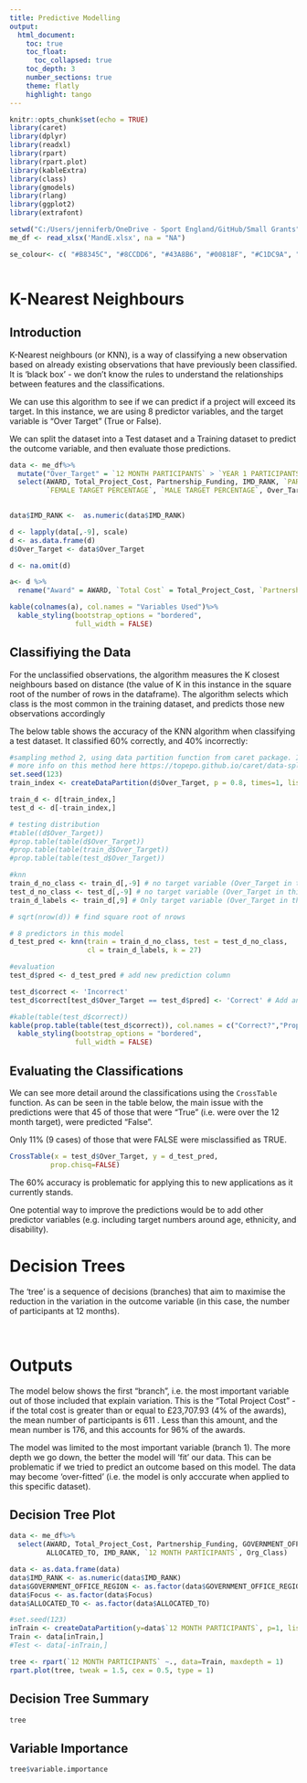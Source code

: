 ```yaml
---
title: Predictive Modelling
output: 
  html_document:
    toc: true
    toc_float:
      toc_collapsed: true
    toc_depth: 3
    number_sections: true
    theme: flatly
    highlight: tango
---
```


```r
knitr::opts_chunk$set(echo = TRUE)
library(caret)
library(dplyr)
library(readxl)
library(rpart)
library(rpart.plot)
library(kableExtra)
library(class)
library(gmodels)
library(rlang)
library(ggplot2)
library(extrafont)

setwd("C:/Users/jenniferb/OneDrive - Sport England/GitHub/Small Grants")
me_df <- read_xlsx('MandE.xlsx', na = "NA")

se_colour<- c( "#B8345C", "#8CCDD6", "#43A8B6", "#00818F", "#C1DC9A", "#7ABB40", "#5D4086", "#E79AB5")



```

# K-Nearest Neighbours

## Introduction

K-Nearest neighbours (or KNN), is a way of classifying a new observation based on already existing observations that have previously been classified. It is 'black box' - we don't know the rules to understand the relationships between features and the classifications.

We can use this algorithm to see if we can predict if a project will exceed its target. In this instance, we are using 8 predictor variables, and the target variable is "Over Target" (True or False).

We can split the dataset into a Test dataset and a Training dataset to predict the outcome variable, and then evaluate those predictions. 

```r
data <- me_df%>%
  mutate("Over_Target" = `12 MONTH PARTICIPANTS` > `YEAR 1 PARTICIPANTS TARGET`)%>%
  select(AWARD, Total_Project_Cost, Partnership_Funding, IMD_RANK, `PARTICIPANTS BASELINE`, `YEAR 1 PARTICIPANTS TARGET`,
         `FEMALE TARGET PERCENTAGE`, `MALE TARGET PERCENTAGE`, Over_Target)
  

data$IMD_RANK <-  as.numeric(data$IMD_RANK)

d <- lapply(data[,-9], scale)
d <- as.data.frame(d)
d$Over_Target <- data$Over_Target  

d <- na.omit(d)

a<- d %>%
  rename("Award" = AWARD, `Total Cost` = Total_Project_Cost, `Partnership Funding` = Partnership_Funding, `IMD Rank`= IMD_RANK, "Baseline" = PARTICIPANTS.BASELINE, `12 Month Target` = YEAR.1.PARTICIPANTS.TARGET, `Female Target` = FEMALE.TARGET.PERCENTAGE, `Male Target` = MALE.TARGET.PERCENTAGE, `Over Target - Target Variable` = Over_Target )

kable(colnames(a), col.names = "Variables Used")%>%
  kable_styling(bootstrap_options = "bordered",
                full_width = FALSE) 


```

## Classifiying the Data

For the unclassified observations, the algorithm measures the K closest neighbours based on distance (the value of K in this instance in the square root of the number of rows in the dataframe). The algorithm selects which class is the most common in the training dataset, and predicts those new observations accordingly

The below table shows the accuracy of the KNN algorithm when classifying a test dataset. It classified 60% correctly, and 40% incorrectly:

```r

#sampling method 2, using data partition function from caret package. It attempts to retain similar distributions of species across the train and test datasets. Times argument is number of partitions to create , List defines how you want the multiple partitions stored (list or matrix) 
# more info on this method here https://topepo.github.io/caret/data-splitting.html
set.seed(123)
train_index <- createDataPartition(d$Over_Target, p = 0.8, times=1, list = FALSE) # from caret package. !st argument is dependent varaible, p = split, times = number it runs, list = false if 1 tmes

train_d <- d[train_index,]
test_d <- d[-train_index,]

# testing distribution
#table((d$Over_Target))
#prop.table(table(d$Over_Target))
#prop.table(table(train_d$Over_Target))
#prop.table(table(test_d$Over_Target))

#knn
train_d_no_class <- train_d[,-9] # no target variable (Over_Target in this case)
test_d_no_class <- test_d[,-9] # no target variable (Over_Target in this case)
train_d_labels <- train_d[,9] # Only target variable (Over_Target in this case)

# sqrt(nrow(d)) # find square root of nrows 

# 8 predictors in this model
d_test_pred <- knn(train = train_d_no_class, test = test_d_no_class,
                   cl = train_d_labels, k = 27)

#evaluation
test_d$pred <- d_test_pred # add new prediction column

test_d$correct <- 'Incorrect'
test_d$correct[test_d$Over_Target == test_d$pred] <- 'Correct' # Add another column which shows if correct

#kable(table(test_d$correct)) 
kable(prop.table(table(test_d$correct)), col.names = c("Correct?","Proportion"))%>%
  kable_styling(bootstrap_options = "bordered",
                full_width = FALSE) 

```
## Evaluating the Classifications
We can see more detail around the classifications using the `CrossTable` function. As can be seen in the table below, the main issue with the predictions were that 45 of those that were "True" (i.e. were over the 12 month target),  were  predicted "False".

Only 11% (9 cases) of those that were FALSE were misclassified as TRUE.


```r
CrossTable(x = test_d$Over_Target, y = d_test_pred,
          prop.chisq=FALSE)
```

The 60% accuracy is problematic for applying this to new applications as it currently stands.

One potential way to improve the predictions would be to add other predictor variables (e.g. including target numbers around age, ethnicity, and disability). 


# Decision Trees

The ‘tree’ is a sequence of decisions (branches) that aim to maximise the reduction in the variation in the outcome variable (in this case, the number of participants at 12 months).

<br>

# Outputs  {.tabset .tabset-fade .tabset-pills} 
The model below shows the first "branch", i.e. the most important variable out of those included that explain variation.  This is the "Total Project Cost" - if the total cost is greater than or equal to £23,707.93 (4% of the awards), the mean number of participants is 611 . Less than this amount, and the mean number is 176, and this accounts for 96% of the awards.

The model was limited to the most important variable (branch 1). The more depth we go down, the better the model will 'fit' our data. This can be problematic if we tried to predict an outcome based on this model. The data may become 'over-fitted' (i.e. the model is only acccurate when applied to this specific dataset).

## Decision Tree Plot
```r

data <- me_df%>%
  select(AWARD, Total_Project_Cost, Partnership_Funding, GOVERNMENT_OFFICE_REGION, Focus,
         ALLOCATED_TO, IMD_RANK, `12 MONTH PARTICIPANTS`, Org_Class)

data <- as.data.frame(data)
data$IMD_RANK <- as.numeric(data$IMD_RANK)
data$GOVERNMENT_OFFICE_REGION <- as.factor(data$GOVERNMENT_OFFICE_REGION)
data$Focus <- as.factor(data$Focus)
data$ALLOCATED_TO <- as.factor(data$ALLOCATED_TO)

#set.seed(123)
inTrain <- createDataPartition(y=data$`12 MONTH PARTICIPANTS`, p=1, list=FALSE) 
Train <- data[inTrain,]
#Test <- data[-inTrain,]

tree <- rpart(`12 MONTH PARTICIPANTS` ~., data=Train, maxdepth = 1)
rpart.plot(tree, tweak = 1.5, cex = 0.5, type = 1)
```

## Decision Tree Summary
```r
tree
```


## Variable Importance
```r
tree$variable.importance
```

